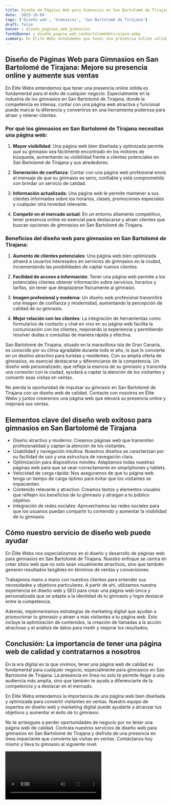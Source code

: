 ```yaml
---
title: Diseño de Páginas Web para Gimnasios en San Bartolomé de Tirajana
date: '2023-10-04'
tags: ['Diseño web', 'Gimnasios', 'San Bartolomé de Tirajana']
draft: false
banner : diseño_paginas_web_gimnasios
fondoBanner : diseño_pagina_web_sanbartolomédetirajana.webp
summary: En Élite Webs entendemos que tener una presencia online sólida es fundamental para el éxito de cualquier negocio. Especialmente en la industria de los gimnasios en San Bartolomé de Tirajana, donde la competencia es intensa, contar con una página web atractiva y funcional puede marcar la diferencia y convertirse en una herramienta poderosa para atraer y retener clientes.
---
```


## Diseño de Páginas Web para Gimnasios en San Bartolomé de Tirajana: Mejore su presencia online y aumente sus ventas

En Élite Webs entendemos que tener una presencia online sólida es fundamental para el éxito de cualquier negocio. Especialmente en la industria de los gimnasios en San Bartolomé de Tirajana, donde la competencia es intensa, contar con una página web atractiva y funcional puede marcar la diferencia y convertirse en una herramienta poderosa para atraer y retener clientes.

### Por qué los gimnasios en San Bartolomé de Tirajana necesitan una página web:

1. **Mayor visibilidad**: Una página web bien diseñada y optimizada permite que su gimnasio sea fácilmente encontrado en los motores de búsqueda, aumentando su visibilidad frente a clientes potenciales en San Bartolomé de Tirajana y sus alrededores.

2. **Generación de confianza**: Contar con una página web profesional envía el mensaje de que su gimnasio es serio, confiable y está comprometido con brindar un servicio de calidad.

3. **Información actualizada**: Una página web le permite mantener a sus clientes informados sobre los horarios, clases, promociones especiales y cualquier otra novedad relevante.

4. **Competir en el mercado actual**: En un entorno altamente competitivo, tener presencia online es esencial para destacarse y atraer clientes que buscan opciones de gimnasios en San Bartolomé de Tirajana.

### Beneficios del diseño web para gimnasios en San Bartolomé de Tirajana:

1. **Aumento de clientes potenciales**: Una página web bien optimizada atraerá a usuarios interesados en servicios de gimnasios en la ciudad, incrementando las posibilidades de captar nuevos clientes.

2. **Facilidad de acceso a información**: Tener una página web permite a los potenciales clientes obtener información sobre servicios, horarios y tarifas, sin tener que desplazarse físicamente al gimnasio.

3. **Imagen profesional y moderna**: Un diseño web profesional transmitirá una imagen de confianza y modernidad, aumentando la percepción de calidad de su gimnasio.

4. **Mejor relación con los clientes**: La integración de herramientas como formularios de contacto y chat en vivo en su página web facilita la comunicación con los clientes, mejorando la experiencia y permitiendo resolver dudas o consultas de manera rápida y efectiva.

San Bartolomé de Tirajana, situado en la maravillosa isla de Gran Canaria, es conocido por su clima agradable durante todo el año, lo que lo convierte en un destino atractivo para turistas y residentes. Con su amplia oferta de gimnasios, es esencial destacarse y diferenciarse de la competencia. Un diseño web personalizado, que refleje la esencia de su gimnasio y transmita una conexión con la ciudad, ayudará a captar la atención de los visitantes y convertir esas visitas en ventas.

No pierda la oportunidad de impulsar su gimnasio en San Bartolomé de Tirajana con un diseño web de calidad. Contacte con nosotros en Élite Webs y juntos crearemos una página web que elevará su presencia online y mejorará sus ventas.

<GifSeo />

<Cta />

## Elementos clave del diseño web exitoso para gimnasios en San Bartolomé de Tirajana

- Diseño atractivo y moderno: Creamos páginas web que transmiten profesionalidad y captan la atención de los visitantes.
- Usabilidad y navegación intuitiva: Nuestros diseños se caracterizan por su facilidad de uso y una estructura de navegación clara.
- Optimización para dispositivos móviles: Adaptamos todas nuestras páginas web para que se vean correctamente en smartphones y tablets.
- Velocidad de carga rápida: Nos aseguramos de que tu página web tenga un tiempo de carga óptimo para evitar que los visitantes se impacienten.
- Contenido relevante y atractivo: Creamos textos y elementos visuales que reflejen los beneficios de tu gimnasio y atraigan a tu público objetivo.
- Integración de redes sociales: Aprovechamos las redes sociales para que los usuarios puedan compartir tu contenido y aumentar la visibilidad de tu gimnasio.

## Cómo nuestro servicio de diseño web puede ayudar

En Élite Webs nos especializamos en el diseño y desarrollo de páginas web para gimnasios en San Bartolomé de Tirajana. Nuestro enfoque se centra en crear sitios web que no solo sean visualmente atractivos, sino que también generen resultados tangibles en términos de ventas y conversiones.

Trabajamos mano a mano con nuestros clientes para entender sus necesidades y objetivos particulares. A partir de ahí, utilizamos nuestra experiencia en diseño web y SEO para crear una página web única y personalizada que se adapte a la identidad de tu gimnasio y logre destacar entre la competencia.

Además, implementamos estrategias de marketing digital que ayudan a promocionar tu gimnasio y atraer a más visitantes a tu página web. Esto incluye la optimización de contenidos, la creación de llamadas a la acción atractivas y el análisis de datos para medir y mejorar los resultados.

## Conclusión: La importancia de tener una página web de calidad y contratarnos a nosotros

En la era digital en la que vivimos, tener una página web de calidad es fundamental para cualquier negocio, especialmente para gimnasios en San Bartolomé de Tirajana. La presencia en línea no solo te permite llegar a una audiencia más amplia, sino que también te ayuda a diferenciarte de la competencia y a destacar en el mercado.

En Élite Webs entendemos la importancia de una página web bien diseñada y optimizada para convertir visitantes en ventas. Nuestro equipo de expertos en diseño web y marketing digital puede ayudarte a alcanzar tus objetivos y aumentar el éxito de tu gimnasio.

No te arriesgues a perder oportunidades de negocio por no tener una página web de calidad. Contrata nuestros servicios de diseño web para gimnasios en San Bartolomé de Tirajana y disfruta de una presencia en línea impactante que convierta las visitas en ventas. Contáctanos hoy mismo y lleva tu gimnasio al siguiente nivel.

<Video />

<CtaBot job='Gimnasios' city='San Bartolomé de Tirajana'/>

<Gmaps query='San Bartolomé de Tirajana+españa+maps' />